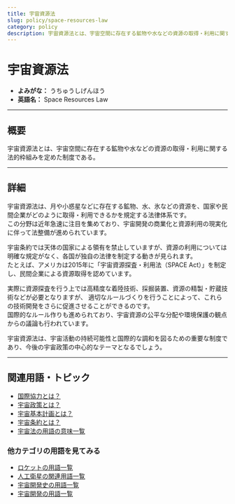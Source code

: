 ```yaml
---
title: 宇宙資源法
slug: policy/space-resources-law
category: policy
description: 宇宙資源法とは、宇宙空間に存在する鉱物や水などの資源の取得・利用に関する法的枠組みを定めた制度である。
---
```



<Head>
  <script type="application/ld+json">
    {`{
      "@context": "https://schema.org",
      "@type": "DefinedTerm",
      "name": "宇宙資源法",
      "inDefinedTermSet": "https://www.space-portal.org",
      "termCode": "policy/space-resources-law",
      "description": "宇宙資源法とは、宇宙空間に存在する鉱物や水などの資源の取得・利用に関する法的枠組みを定めた制度である。",
      "url": "https://www.space-portal.org/docs/policy/space-resources-law"
    }`}
  </script>
</Head>

# 宇宙資源法

- **よみがな：** うちゅうしげんほう  
- **英語名：** Space Resources Law  

---

## 概要

宇宙資源法とは、宇宙空間に存在する鉱物や水などの資源の取得・利用に関する法的枠組みを定めた制度である。

---

## 詳細

宇宙資源法は、月や小惑星などに存在する鉱物、水、氷などの資源を、国家や民間企業がどのように取得・利用できるかを規定する法律体系です。  
この分野は近年急速に注目を集めており、宇宙開発の商業化と資源利用の現実化に伴って法整備が進められています。  

宇宙条約では天体の国家による領有を禁止していますが、資源の利用については明確な規定がなく、各国が独自の法律を制定する動きが見られます。  
たとえば、アメリカは2015年に「宇宙資源探査・利用法（SPACE Act）」を制定し、民間企業による資源取得を認めています。  

実際に資源探査を行う上では高精度な着陸技術、採掘装置、資源の精製・貯蔵技術などが必要となりますが、
適切なルールづくりを行うことによって、これらの技術開発をさらに促進させることができるのです。  
国際的なルール作りも進められており、宇宙資源の公平な分配や環境保護の観点からの議論も行われています。  

宇宙資源法は、宇宙活動の持続可能性と国際的な調和を図るための重要な制度であり、今後の宇宙政策の中心的なテーマとなるでしょう。

---

## 関連用語・トピック

- [国際協力とは？](policy/international-cooperation)
- [宇宙政策とは？](policy/space-policy)
- [宇宙基本計画とは？](policy/space-policy)
- [宇宙条約とは？](policy/space-resources-law)
- [宇宙法の用語の意味一覧](category/policy)

### 他カテゴリの用語を見てみる
- [ロケットの用語一覧](category/rocket)
- [人工衛星の関連用語一覧](category/satellite)
- [宇宙開発史の用語一覧](category/history)
- [宇宙開発の用語一覧](category/glossary)